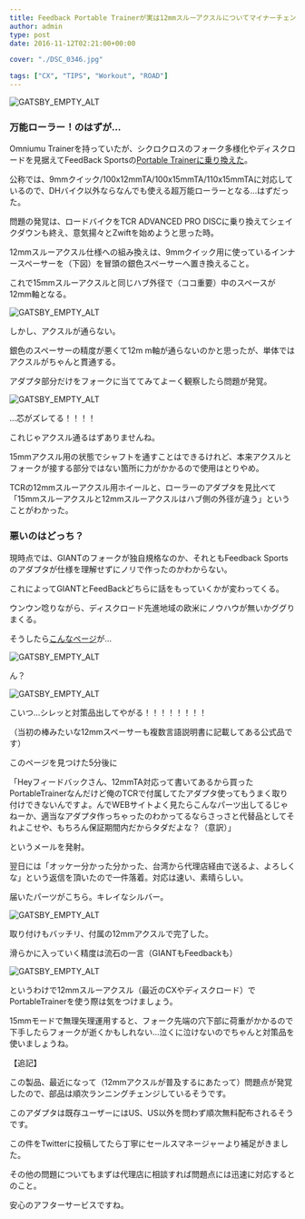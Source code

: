 ---
title: Feedback Portable Trainerが実は12mmスルーアクスルについてマイナーチェンジしていた件
author: admin
type: post
date: 2016-11-12T02:21:00+00:00

cover: "./DSC_0346.jpg"

tags: ["CX", "TIPS", "Workout", "ROAD"]
---

![GATSBY_EMPTY_ALT](./DSC_0346.jpg)

### 万能ローラー！のはずが…

Omniumu Trainerを持っていたが、シクロクロスのフォーク多様化やディスクロードを見据えてFeedBack Sportsの<a href="/2016/07/blog-post.html" target="_blank" rel="noopener">Portable Trainerに乗り換えた</a>。

公称では、9mmクイック/100x12mmTA/100x15mmTA/110x15mmTAに対応しているので、DHバイク以外ならなんでも使える超万能ローラーとなる…はずだった。

問題の発覚は、ロードバイクをTCR ADVANCED PRO DISCに乗り換えてシェイクダウンも終え、意気揚々とZwiftを始めようと思った時。

12mmスルーアクスル仕様への組み換えは、9mmクイック用に使っているインナースペーサーを（下図）を冒頭の銀色スペーサーへ置き換えること。

これで15mmスルーアクスルと同じハブ外径で（ココ重要）中のスペースが12mm軸となる。

![GATSBY_EMPTY_ALT](./DSC_0347.jpg)

しかし、アクスルが通らない。

銀色のスペーサーの精度が悪くて12m m軸が通らないのかと思ったが、単体ではアクスルがちゃんと貫通する。

アダプタ部分だけをフォークに当ててみてよーく観察したら問題が発覚。

![GATSBY_EMPTY_ALT](./DSC_0345.jpg)

…芯がズレてる！！！！

これじゃアクスル通るはずありませんね。

15mmアクスル用の状態でシャフトを通すことはできるけれど、本来アクスルとフォークが接する部分ではない箇所に力がかかるので使用はとりやめ。

TCRの12mmスルーアクスル用ホイールと、ローラーのアダプタを見比べて「15mmスルーアクスルと12mmスルーアクスルはハブ側の外径が違う」ということがわかった。

### 悪いのはどっち？

現時点では、GIANTのフォークが独自規格なのか、それともFeedback Sportsのアダプタが仕様を理解せずにノリで作ったのかわからない。

これによってGIANTとFeedBackどちらに話をもっていくかが変わってくる。

ウンウン唸りながら、ディスクロード先進地域の欧米にノウハウが無いかググりまくる。

そうしたら<a href="https://www.feedbacksports.com/product/end-cap-kit-12mm-thru-axle/" target="_blank" rel="noopener">こんなページ</a>が…

![GATSBY_EMPTY_ALT](./1.png)

ん？

![GATSBY_EMPTY_ALT](./E382ADE383A3E38397E38381E383A31.png)

こいつ…シレッと対策品出してやがる！！！！！！！！

（当初の棒みたいな12mmスペーサーも複数言語説明書に記載してある公式品です）

このページを見つけた5分後に

「Heyフィードバックさん、12mmTA対応って書いてあるから買ったPortableTrainerなんだけど俺のTCRで付属してたアダプタ使ってもうまく取り付けできないんですよ。んでWEBサイトよく見たらこんなパーツ出してるじゃねーか、適当なアダプタ作っちゃったのわかってるならさっさと代替品としてそれよこせや、もちろん保証期間内だからタダだよな？（意訳）」

というメールを発射。

翌日には「オッケー分かった分かった、台湾から代理店経由で送るよ、よろしくな」という返信を頂いたので一件落着。対応は速い、素晴らしい。

届いたパーツがこちら。キレイなシルバー。

![GATSBY_EMPTY_ALT](./DSC_0379.jpg)

取り付けもバッチリ、付属の12mmアクスルで完了した。

滑らかに入っていく精度は流石の一言（GIANTもFeedbackも）

![GATSBY_EMPTY_ALT](./DSC_0380.jpg)

というわけで12mmスルーアクスル（最近のCXやディスクロード）でPortableTrainerを使う際は気をつけましょう。

15mmモードで無理矢理運用すると、フォーク先端の穴下部に荷重がかかるので下手したらフォークが逝くかもしれない…泣くに泣けないのでちゃんと対策品を使いましょうね。

【追記】

この製品、最近になって（12mmアクスルが普及するにあたって）問題点が発覚したので、部品は順次ランニングチェンジしているそうです。

このアダプタは既存ユーザーにはUS、US以外を問わず順次無料配布されるそうです。

この件をTwitterに投稿してたら丁寧にセールスマネージャーより補足がきました。

その他の問題についてもまずは代理店に相談すれば問題点には迅速に対応するとのこと。

安心のアフターサービスですね。

<LinkBox isAmazonLink url="https://www.amazon.co.jp/dp/B01DNU5B0C/" />
